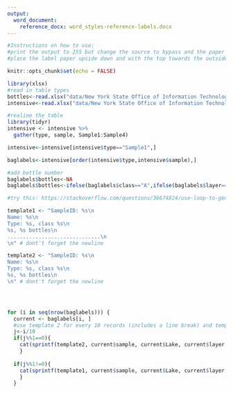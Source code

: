 ```yaml
---
output: 
  word_document:
    reference_docx: word_styles-reference-labels.docx
---
```


```r

#Instructions on how to use:
#print the output to 255 but change the source to bypass and the paper to thick2
#place the label paper upside down and with the top towards the outside

knitr::opts_chunk$set(echo = FALSE)
```

```r
library(xlsx)
#read in table types
bottles<-read.xlsx("data/New York State Office of Information Technology Services/Sampling Season - Documents/LCI.Field.Season.Intensive.xlsx", 5, header=TRUE)
intensive<-read.xlsx("data/New York State Office of Information Technology Services/Sampling Season - Documents/LCI.Field.Season.Intensive.xlsx", 4, header=TRUE)

#realine the table
library(tidyr)
intensive <- intensive %>% 
  gather(type, sample, Sample1:Sample4)

intensive<-intensive[intensive$type=="Sample1",]

baglabels<-intensive[order(intensive$type,intensive$sample),]

#add bottle number
baglabels$bottles<-NA
baglabels$bottles<-ifelse(baglabels$class=="A",ifelse(baglabels$layer=="epi",9,7),ifelse(baglabels$layer=="epi",8,7))
```


```r
#try this: https://stackoverflow.com/questions/36674824/use-loop-to-generate-section-of-text-in-rmarkdown

template1 <- "SampleID: %s\n
Name: %s\n
Type: %s, class %s\n
%s, %s bottles\n
..............................\n
\n" # dont't forget the newline

template2 <- "SampleID: %s\n
Name: %s\n
Type: %s, class %s\n
%s, %s bottles\n
\n" # dont't forget the newline




for (i in seq(nrow(baglabels))) {
  current <- baglabels[i, ]
  #use template 2 for every 10 records (includes a line break) and template 1 for all others
  j<-i/10
  if(j%%1==0){
    cat(sprintf(template2, current$sample, current$Lake, current$layer,current$class,current$type,current$bottles))
    }
  
  if(j%%1!=0){
    cat(sprintf(template1, current$sample, current$Lake, current$layer,current$class,current$type,current$bottles))
    }
  }
```
